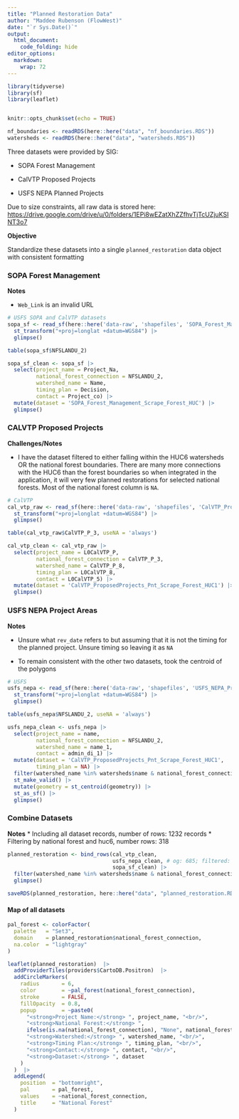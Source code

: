 ```yaml
---
title: "Planned Restoration Data"
author: "Maddee Rubenson (FlowWest)"
date: "`r Sys.Date()`"
output:
  html_document:
    code_folding: hide
editor_options:
  markdown:
    wrap: 72
---
```


```r
library(tidyverse)
library(sf)
library(leaflet)


knitr::opts_chunk$set(echo = TRUE)

nf_boundaries <- readRDS(here::here("data", "nf_boundaries.RDS"))
watersheds <- readRDS(here::here("data", "watersheds.RDS"))

```

Three datasets were provided by SIG:

-   SOPA Forest Management

-   CalVTP Proposed Projects

-   USFS NEPA Planned Projects

Due to size constraints, all raw data is stored here:
<https://drive.google.com/drive/u/0/folders/1EPi8wEZatXhZZfhvTjTcUZjuKSINT3o7>

**Objective**

Standardize these datasets into a single `planned_restoration` data
object with consistent formatting

### SOPA Forest Management

**Notes**

-   `Web_Link` is an invalid URL

```r
# USFS SOPA and CalVTP datasets
sopa_sf <- read_sf(here::here('data-raw', 'shapefiles', 'SOPA_Forest_Management_Scrape_Forest_HUC','SOPA_Forest_Management_Scrape_Forest_HUC.shp')) |>
  st_transform("+proj=longlat +datum=WGS84") |>
  glimpse()

table(sopa_sf$NFSLANDU_2)

sopa_sf_clean <- sopa_sf |> 
  select(project_name = Project_Na,
         national_forest_connection = NFSLANDU_2,
         watershed_name = Name,
         timing_plan = Decision, 
         contact = Project_co) |> 
  mutate(dataset = 'SOPA_Forest_Management_Scrape_Forest_HUC') |> 
  glimpse()

```

### CALVTP Proposed Projects

**Challenges/Notes**

-   I have the dataset filtered to either falling within the HUC6
watersheds OR the national forest boundaries. There are many more
connections with the HUC6 than the forest boundaries so when
integrated in the application, it will very few planned restorations
for selected national forests. Most of the national forest column is
`NA`.

```r
# CalVTP
cal_vtp_raw <- read_sf(here::here('data-raw', 'shapefiles', 'CalVTP_ProposedProjects_Pnt_Scrape_Forest_HUC1','CalVTP_ProposedProjects_Pnt_Scrape_Forest_HUC1.shp')) |>
  st_transform("+proj=longlat +datum=WGS84") |>
  glimpse()

table(cal_vtp_raw$CalVTP_P_3, useNA = 'always')

cal_vtp_clean <- cal_vtp_raw |> 
  select(project_name = L0CalVTP_P,
         national_forest_connection = CalVTP_P_3,
         watershed_name = CalVTP_P_8,
         timing_plan = L0CalVTP_8, 
         contact = L0CalVTP_5) |> 
  mutate(dataset = 'CalVTP_ProposedProjects_Pnt_Scrape_Forest_HUC1') |> 
  glimpse()

```

### USFS NEPA Project Areas

**Notes**

-   Unsure what `rev_date` refers to but assuming that it is not the
timing for the planned project. Unsure timing so leaving it as `NA`

-   To remain consistent with the other two datasets, took the centroid
of the polygons

```r
# USFS
usfs_nepa <- read_sf(here::here('data-raw', 'shapefiles', 'USFS_NEPA_Project_Areas_3857_Forest_HUC','USFS_NEPA_Project_Areas_3857_Forest_HUC.shp')) |>
  st_transform("+proj=longlat +datum=WGS84") |>
  glimpse()

table(usfs_nepa$NFSLANDU_2, useNA = 'always')

usfs_nepa_clean <- usfs_nepa |> 
  select(project_name = name,
         national_forest_connection = NFSLANDU_2,
         watershed_name = name_1,
         contact = admin_di_1) |> 
  mutate(dataset = 'CalVTP_ProposedProjects_Pnt_Scrape_Forest_HUC1',
         timing_plan = NA) |> 
  filter(watershed_name %in% watersheds$name & national_forest_connection %in% nf_boundaries$name) |> 
  st_make_valid() |> 
  mutate(geometry = st_centroid(geometry)) |> 
  st_as_sf() |> 
  glimpse()
```

### Combine Datasets

**Notes**
* Including all dataset records, number of rows: 1232 records 
* Filtering by national forest and huc6, number rows: 318

```r
planned_restoration <- bind_rows(cal_vtp_clean, 
                                 usfs_nepa_clean, # og: 685; filtered: 251
                                 sopa_sf_clean) |> 
  filter(watershed_name %in% watersheds$name & national_forest_connection %in% nf_boundaries$name) |> 
  glimpse()

saveRDS(planned_restoration, here::here("data", "planned_restoration.RDS"))

```

#### Map of all datasets
```r
pal_forest <- colorFactor(
  palette   = "Set3", 
  domain    = planned_restoration$national_forest_connection,
  na.color  = "lightgray"
)

leaflet(planned_restoration)  |> 
  addProviderTiles(providers$CartoDB.Positron)  |>    
  addCircleMarkers(
    radius       = 6,
    color        = ~pal_forest(national_forest_connection),
    stroke       = FALSE,
    fillOpacity  = 0.8,
    popup        = ~paste0(
      "<strong>Project Name:</strong> ", project_name, "<br/>",
      "<strong>National Forest:</strong> ", 
      ifelse(is.na(national_forest_connection), "None", national_forest_connection), "<br/>",
      "<strong>Watershed:</strong> ", watershed_name, "<br/>",
      "<strong>Timing Plan:</strong> ", timing_plan, "<br/>",
      "<strong>Contact:</strong> ", contact, "<br/>",
      "<strong>Dataset:</strong> ", dataset
    )
  )  |> 
  addLegend(
    position  = "bottomright",
    pal       = pal_forest,
    values    = ~national_forest_connection,
    title     = "National Forest"
  )

```

